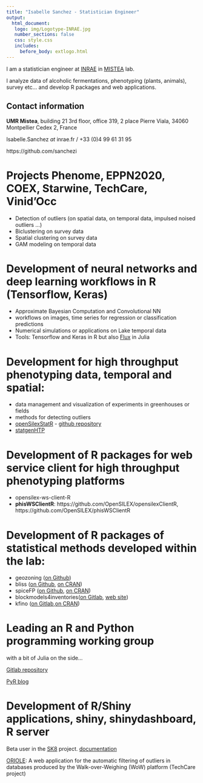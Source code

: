 ```yaml
---
title: "Isabelle Sanchez - Statistician Engineer"
output: 
  html_document:
   logo: img/Logotype-INRAE.jpg
   number_sections: false
   css: style.css
   includes:
     before_body: extlogo.html
---
```



I am a statistician engineer at [INRAE](https://www.inrae.fr/) in [MISTEA](https://www6.montpellier.inrae.fr/mistea/) lab. 

I analyze data of alcoholic fermentations, phenotyping (plants, animals), survey etc... and develop R packages and web applications.

## Contact information

**UMR Mistea**, building 21 3rd floor, office 319, 2 place Pierre Viala, 34060 Montpellier Cedex 2, France

Isabelle.Sanchez _at_ inrae.fr / +33 (0)4 99 61 31 95
    
https://github.com/sanchezi

# Projects Phenome, EPPN2020, COEX, Starwine, TechCare, Vinid'Occ

* Detection of outliers (on spatial data, on temporal data, impulsed noised outliers ...)
* Biclustering on survey data
* Spatial clustering on survey data
* GAM modeling on temporal data

# Development of neural networks and deep learning workflows in R (Tensorflow, Keras)

* Approximate Bayesian Computation and Convolutional NN
* workflows on images, time series for regression or classification predictions
* Numerical simulations or applications on Lake temporal data
* Tools: Tensorflow and Keras in R but also [Flux](https://fluxml.ai/Flux.jl/stable/) in Julia

# Development for high throughput phenotyping data, temporal and spatial:

* data management and visualization of experiments in greenhouses or fields
* methods for detecting outliers
* [openSilexStatR](https://sanchezi.github.io/openSilexStatR/) - [github repository](https://github.com/sanchezi/openSilexStatR)
* [statgenHTP](https://CRAN.R-project.org/package=statgenHTP)

# Development of R packages for web service client for high throughput phenotyping platforms

* opensilex-ws-client-R
* **phisWSClientR**: https://github.com/OpenSILEX/opensilexClientR, https://github.com/OpenSILEX/phisWSClientR

# Development of R packages of statistical methods developed within the lab:

* geozoning ([on Github](https://github.com/hazaeljones/geozoning))
* bliss ([on Github](https://github.com/pmgrollemund/bliss), [on CRAN](https://CRAN.R-project.org/package=bliss))
* spiceFP ([on Github](https://github.com/giraultg/SpiceFP), [on CRAN](https://CRAN.R-project.org/package=SpiceFP))
* blockmodels4inventories([on Gitlab](https://forgemia.inra.fr/nicolas.verzelen/blockmodels4inventories), [web site](https://nicolas.verzelen.pages.mia.inra.fr/blockmodels4inventories/))
* kfino ([on Gitlab](https://forgemia.inra.fr/isabelle.sanchez/kfino),[on CRAN](https://cran.r-project.org/package=kfino))

# Leading an R and Python programming working group

with a bit of Julia on the side...

[Gitlab repository](https://forgemia.inra.fr/gdtpyr/gdt_pyr)

[PyR blog](https://gdtpyr.pages.mia.inra.fr/blog/)

# Development of R/Shiny applications, shiny, shinydashboard, R server

Beta user in the [SK8](https://sk8.inrae.fr/) project. [documentation](https://docs.sk8.inrae.fr/)

[ORIOLE](https://oriole.sk8.inrae.fr/): A web application for the automatic filtering of outliers in databases produced by the Walk-over-Weighing (WoW) platform (TechCare project)
